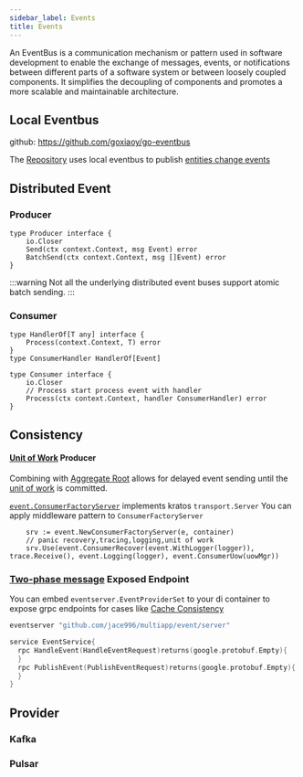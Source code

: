 ```yaml
---
sidebar_label: Events
title: Events
---
```


An EventBus is a communication mechanism or pattern used in software development to enable the exchange of messages, events, or notifications between different parts of a software system or between loosely coupled components. It simplifies the decoupling of components and promotes a more scalable and maintainable architecture.


## Local Eventbus

github: https://github.com/goxiaoy/go-eventbus


The [Repository](./data-access/repository) uses local eventbus to publish [entities change events](./data-access/repository#Entity%20Change%20Events)

## Distributed Event

### Producer

```golang
type Producer interface {
	io.Closer
	Send(ctx context.Context, msg Event) error
	BatchSend(ctx context.Context, msg []Event) error
}
```

:::warning
Not all the underlying distributed event buses support atomic batch sending.
:::

### Consumer

```golang
type HandlerOf[T any] interface {
	Process(context.Context, T) error
}
type ConsumerHandler HandlerOf[Event]

type Consumer interface {
	io.Closer
	// Process start process event with handler
	Process(ctx context.Context, handler ConsumerHandler) error
}

```

## Consistency

#### [Unit of Work](./data-access/local-transaction) Producer

Combining with [Aggregate Root](./data-access/repository#AggregateRoot) allows for delayed event sending until the [unit of work](./data-access/local-transaction#Unit%20of%20Work) is committed.


[`event.ConsumerFactoryServer`](https://github.com/jace996/multiapp/blob/main/event/consumer.go#L102C6-L102C28) implements kratos `transport.Server` 
You can apply middleware pattern to `ConsumerFactoryServer`

```golang
	srv := event.NewConsumerFactoryServer(e, container)
    // panic recovery,tracing,logging,unit of work
	srv.Use(event.ConsumerRecover(event.WithLogger(logger)), trace.Receive(), event.Logging(logger), event.ConsumerUow(uowMgr))
```

### [Two-phase message](./distributed-transaction#Two-phase%20message) Exposed Endpoint

You can embed `eventserver.EventProviderSet` to your di container to expose grpc endpoints for cases like [Cache Consistency](./cache#Cache%29Consistency)

```go
eventserver "github.com/jace996/multiapp/event/server"

```

```go
service EventService{
  rpc HandleEvent(HandleEventRequest)returns(google.protobuf.Empty){
  }
  rpc PublishEvent(PublishEventRequest)returns(google.protobuf.Empty){
  }
}
```

## Provider

### Kafka
### Pulsar

